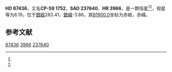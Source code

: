 {{Starbox begin
| name = HD 87436
}}
{{Starbox observe
| epoch = [[J2000.0|J2000.0]]
| constell = {{星座名待查}}<ref name=SIMBAD>{{cite web
 | url=http://simbad.u-strasbg.fr/simbad/sim-id?Ident=HR+3966
 | title =Pulsating variable Star
 | publisher=Centre de Données astronomiques de Strasbourg
 | work=SIMBAD
 | accessdate=2012-07-13}}</ref><ref name=DATA>{{cite web
 | url=http://vizier.u-strasbg.fr/viz-bin/VizieR-5?-out.add=.&-source=5050&-corr=PK=HR&-out.max=9999&HR=3966
 | title=VizieR Detailed Page
 | accessdate=2012-07-13
 | archive-date=2016-03-05
 | archive-url=https://web.archive.org/web/20160305054451/http://vizier.u-strasbg.fr/viz-bin/VizieR-5?-out.add=.&-source=5050&-corr=PK=HR&-out.max=9999&HR=3966
 | dead-url=no
 }}</ref>
| 星官 = 
| ra = {{RA|10|2|59.9}}<ref name=SIMBAD /><ref name=DATA />
| dec = {{DEC|-60|10|43}}<ref name=SIMBAD /><ref name=DATA />
| appmag_v = 6.19<ref name=SIMBAD /><ref name=DATA />
}}
{{Starbox character
| class = A6II-III<ref name=SIMBAD /><ref name=DATA />
| b-v = 0.17<ref name=SIMBAD /><ref name=DATA />
| u-b = <ref name=SIMBAD /><ref name=DATA />
| r-i = <ref name=SIMBAD /><ref name=DATA />
| variable = 
}}
{{Starbox astrometry
| radial_v = 
| prop_mo_ra = -4
| parallax = 
| p_error = 
}}
{{Starbox catalog
| names =CP-59 1752，[[SAO星表|SAO]] 237640，[[HD星表|HD]] 87436，[[HR星表|HR]] 3966}}
{{Starbox reference |Simbad=HR+3966}}
{{Starbox end}}

'''HD 87436'''，又名'''CP-59 1752'''，'''SAO 237640'''、'''HR 3966'''，是一颗恒星<ref name=SIMBAD /><ref name=DATA />，视星等为6.19，位于[[銀道座標系|銀經]]283.41，[[銀道座標系|銀緯]]-3.86，其[[B1900.0|B1900.0]]坐标为赤經{{RA|9|59|46.9}}，赤緯{{DEC|-59|-3.86|41}}。

== 参考文献 ==
{{reflist}}

{{star-stub}}

[[Category:HD和HDE天體|87436]]
[[Category:HR天體|3966]]
[[Category:SAO天體|237640]]
